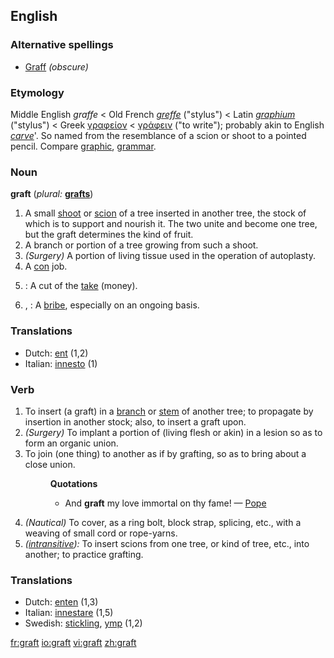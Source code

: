 ==English==

===Alternative spellings===
*[[Graff]] ''(obscure)''

===Etymology===
Middle English ''graffe'' < Old French ''[[greffe]]'' ("stylus") < Latin ''[[graphium]]'' ("stylus") < Greek [[γραφείον]] < [[γράφειν]] ("to write"); probably akin to English ''[[carve]]'''. So named from the resemblance of a scion or shoot to a pointed pencil. Compare [[graphic]], [[grammar]].

===Noun===
'''graft'''  (''plural:'' '''[[grafts]]''')
# A small [[shoot]] or [[scion]] of a tree inserted in another tree, the stock of which is to support and nourish it. The two unite and become one tree, but the graft determines the kind of fruit.
# A branch or portion of a tree growing from such a shoot. 
# ''(Surgery)'' A portion of living tissue used in the operation of autoplasty.
# A [[con]] job.
# {{slang}}: A cut of the [[take]] (money).
# {{US}}, {{cattag|Politics}}: A [[bribe]], especially on an ongoing basis. {{uncountable}}

===Translations===
*Dutch: [[ent]] {{m}} (1,2)
*Italian: [[innesto]] {{m}} (1)

===Verb===
{{en-verb}}
# To insert (a graft) in a [[branch]] or [[stem]] of another tree; to propagate by insertion in another stock; also, to insert a graft upon.
# ''(Surgery)'' To implant a portion of (living flesh or akin) in a lesion so as to form an organic union.
# To join (one thing) to another as if by grafting, so as to bring about a close union.
#:'''Quotations'''
#:*And '''graft''' my love immortal on thy fame! — [[Pope]]
# ''(Nautical)'' To cover, as a ring bolt, block strap, splicing, etc., with a weaving of small cord or rope-yarns.
# ''([[intransitive]]):'' To insert scions from one tree, or kind of tree, etc., into another; to practice grafting.

===Translations===
*Dutch: [[enten]] {{m}} (1,3)
*Italian: [[innestare]] (1,5)
*Swedish: [[stickling]], [[ymp]] (1,2)

[[fr:graft]]
[[io:graft]]
[[vi:graft]]
[[zh:graft]]